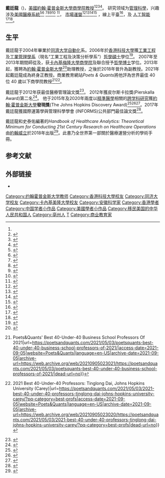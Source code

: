 '''戴廷龍'''（{{Lang-en|'''Tinglong Dai'''}})，[[美國|美國]][[約翰·霍普金斯大學|約翰·霍普金斯大學]][[開瑞商學院|商學院]][[美国教授体系|教授]]<ref name="jh-dai"></ref><ref>{{cite news | url=https://www.nytimes.com/2021/04/05/business/covid-vaccine-pfizer-walgreens-three-weeks.html | title=Walgreens Not Following U.S. Guidance on Pfizer Vaccine Spacing | newspaper=The New York Times | date=April 5, 2021 | accessdate=May 2, 2021 | author=Rebecca Robbins | archive-date=2021-08-01 | archive-url=https://web.archive.org/web/20210801105130/https://www.nytimes.com/2021/04/05/business/covid-vaccine-pfizer-walgreens-three-weeks.html | dead-url=no }}</ref><ref>{{cite news |url=https://www.washingtonpost.com/local/dc-politics/partners-in-pot-maryland-marijuana-businesses-seek-novel-collaborations/2015/12/26/c965bea2-a8bc-11e5-bff5-905b92f5f94b_story.html |title=Partners in pot: Maryland marijuana businesses seek novel collaborations |newspaper=The Washington Post |date=December 26, 2015 |accessdate=September 8, 2016 |author=Fenit Nirappil |archive-date=2021-01-18 |archive-url=https://web.archive.org/web/20210118213137/https://www.washingtonpost.com/local/dc-politics/partners-in-pot-maryland-marijuana-businesses-seek-novel-collaborations/2015/12/26/c965bea2-a8bc-11e5-bff5-905b92f5f94b_story.html |dead-url=no }}</ref><ref>{{Cite news|url=http://www.baltimoresun.com/business/bs-hs-risk-payment-cuts-20180709-story.html|title=Maryland insurers say Trump Administration to cut health payments destabilizes market|author=|last=McDaniels|first=Andrea K.|date=2018-07-09|work=|newspaper=Baltimore Sun|accessdate=2018-07-11|language=en-US|archive-date=2021-01-15|archive-url=https://web.archive.org/web/20210115185401/https://www.baltimoresun.com/business/bs-hs-risk-payment-cuts-20180709-story.html|dead-url=no}}</ref>。 研究领域为[[管理科學|管理科學]]，兴趣涉及[[美國醫療系統|美國醫療系統]]<ref name="DaiTayur2020">{{cite journal|last1=Dai|first1=Tinglong|last2=Tayur|first2=Sridhar|title=OM Forum—Healthcare Operations Management: A Snapshot of Emerging Research|journal=Manufacturing & Service Operations Management|volume=22|issue=5|year=2020|pages=869–887|issn=1523-4614|doi=10.1287/msom.2019.0778}}</ref><ref name="DaiCho2016">{{cite journal|last1=Dai|first1=Tinglong|last2=Cho|first2=Soo-Haeng|last3=Zhang|first3=Fuqiang|title=Contracting for On-Time Delivery in the U.S. Influenza Vaccine Supply Chain|journal=Manufacturing & Service Operations Management|volume=18|issue=3|year=2016|pages=332–346|issn=1523-4614|doi=10.1287/msom.2015.0574}}</ref>
<ref name="DaiZheng2020">{{cite journal|last1=Dai|first1=Tinglong|last2=Zheng|first2=Ronghuo|last3=Sycara|first3=Katia|title=Jumping the Line, Charitably: Analysis and Remedy of Donor-Priority Rule|journal=Management Science|volume=66|issue=2|year=2020|pages=622–641|issn=0025-1909|doi=10.1287/mnsc.2018.3266}}</ref><ref>{{Cite journal|last=Wang|first=Guihua|last2=Zheng|first2=Ronghuo|last3=Dai|first3=Tinglong|date=2021-07-09|title=Does Transportation Mean Transplantation? Impact of New Airline Routes on Sharing of Cadaveric Kidneys|url=https://pubsonline.informs.org/doi/10.1287/mnsc.2021.4103|journal=Management Science|doi=10.1287/mnsc.2021.4103|issn=0025-1909|access-date=2021-09-05|archive-date=2021-09-05|archive-url=https://web.archive.org/web/20210905024203/https://pubsonline.informs.org/doi/10.1287/mnsc.2021.4103|dead-url=no}}</ref><ref name="covid-vaccination">{{Cite journal|last=Dai|first=Tinglong|last2=Song|first2=Jing-Sheng|date=2021-09-01|title=Transforming COVID-19 vaccines into vaccination|url=https://doi.org/10.1007/s10729-021-09563-3|journal=Health Care Management Science|language=en|volume=24|issue=3|pages=455–459|doi=10.1007/s10729-021-09563-3|issn=1572-9389|pmc=8206869|pmid=34132977}}</ref><ref>{{Cite journal|last=Dai|first=Tinglong|last2=Singh|first2=Shubhranshu|date=2020-01-23|title=Conspicuous by Its Absence: Diagnostic Expert Testing Under Uncertainty|url=https://pubsonline.informs.org/doi/10.1287/mksc.2019.1201|journal=Marketing Science|volume=39|issue=3|pages=540–563|doi=10.1287/mksc.2019.1201|issn=0732-2399|access-date=2021-09-05|archive-date=2021-09-05|archive-url=https://web.archive.org/web/20210905021459/https://pubsonline.informs.org/doi/10.1287/mksc.2019.1201|dead-url=no}}</ref>
<ref name="DaiAkan2017">{{cite journal|last1=Dai|first1=Tinglong|last2=Akan|first2=Mustafa|last3=Tayur|first3=Sridhar|title=Imaging Room and Beyond: The Underlying Economics Behind Physicians’ Test-Ordering Behavior in Outpatient Services|journal=Manufacturing & Service Operations Management|volume=19|issue=1|year=2017|pages=99–113|issn=1523-4614|doi=10.1287/msom.2016.0594}}</ref>， [[市場學|市場運營]]<ref>{{Cite journal|last=Dai|first=Tinglong|last2=Ke|first2=Rongzhu|last3=Ryan|first3=Christopher Thomas|date=2020-08-04|title=Incentive Design for Operations-Marketing Multitasking|url=https://pubsonline.informs.org/doi/10.1287/mnsc.2020.3651|journal=Management Science|volume=67|issue=4|pages=2211–2230|doi=10.1287/mnsc.2020.3651|issn=0025-1909|access-date=2021-09-05|archive-date=2021-09-05|archive-url=https://web.archive.org/web/20210905154609/https://pubsonline.informs.org/doi/10.1287/mnsc.2020.3651|dead-url=no}}</ref><ref name="DaiJerath2013">{{cite journal|last1=Dai|first1=Tinglong|last2=Jerath|first2=Kinshuk|title=Salesforce Compensation with Inventory Considerations|url=https://archive.org/details/sim_management-science_2013-11_59_11/page/2490|journal=Management Science|volume=59|issue=11|year=2013|pages=2490–2501|issn=0025-1909|doi=10.1287/mnsc.2013.1809}}</ref><ref name="DaiJerath2016">{{cite journal|last1=Dai|first1=Tinglong|last2=Jerath|first2=Kinshuk|title=Technical Note—Impact of Inventory on Quota-Bonus Contracts with Rent Sharing|journal=Operations Research|volume=64|issue=1|year=2016|pages=94–98|issn=0030-364X|doi=10.1287/opre.2015.1461}}</ref><ref name="DaiJerath2019">{{cite journal|last1=Dai|first1=Tinglong|last2=Jerath|first2=Kinshuk|title=Salesforce Contracting Under Uncertain Demand and Supply: Double Moral Hazard and Optimality of Smooth Contracts|journal=Marketing Science|volume=38|issue=5|year=2019|pages=852–870|issn=0732-2399|doi=10.1287/mksc.2019.1171}}</ref>
，線上平臺<ref name="ChenDai2020">{{cite journal|last1=Chen|first1=Ying-Ju|last2=Dai|first2=Tinglong|last3=Korpeoglu|first3=C. Gizem|last4=Körpeoğlu|first4=Ersin|last5=Sahin|first5=Ozge|last6=Tang|first6=Christopher S.|last7=Xiao|first7=Shihong|title=OM Forum—Innovative Online Platforms: Research Opportunities|journal=Manufacturing & Service Operations Management|volume=22|issue=3|year=2020|pages=430–445|issn=1523-4614|doi=10.1287/msom.2018.0757}}</ref>，及 [[人工智能|人工智能]]<ref name="ZhengDai2016">{{cite journal|last1=Zheng|first1=Ronghuo|last2=Dai|first2=Tinglong|last3=Sycara|first3=Katia|last4=Chakraborty|first4=Nilanjan|title=Automated Multilateral Negotiation on Multiple Issues with Private Information|journal=INFORMS Journal on Computing|volume=28|issue=4|year=2016|pages=612–628|issn=1091-9856|doi=10.1287/ijoc.2016.0701}}</ref><ref name="Sanchez-AnguixDai2012">{{cite journal|last1=Sanchez-Anguix|first1=Victor|last2=Dai|first2=Tinglong|last3=Semnani-Azad|first3=Zhaleh|last4=Sycara|first4=Katia|last5=Botti|first5=Vicente|title=Modeling Power Distance and Individualism/Collectivism in Negotiation Team Dynamics|year=2012|pages=628–637|doi=10.1109/HICSS.2012.436}}</ref>。

==生平==
戴廷龍于2004年畢業於[[同濟大学|同濟大学]][[自動化|自動化]]系。2006年於[[香港科技大學|香港科技大學]]獲[[工業工程|工業工程]]及[[工業管理學系|工業管理學系]]（現名“工業工程及決策分析學系”）[[碩士|哲學碩士]]學位<ref>{{cite web | url=https://www.ielm.ust.hk/eng/event_detail.php?type=S&id=333 | title=Join IE/OM Seminar Incentive Contracting With Operational Considerations | date=June 2016 | accessdate=September 8, 2016 | archive-url=https://web.archive.org/web/20170111161320/https://www.ielm.ust.hk/eng/event_detail.php?type=S&id=333 | archive-date=2017-01-11 | dead-url=yes }}</ref>。 2007年至2013年期間師從{{Link-en|史泰佑|Sridhar Tayur}}及{{Link-en|斯凱洛|Katia Sycara}}，获[[卡內基梅隆大學|卡內基梅隆大學]][[商學院|商學院]]及{{Link-en|機器人研究所|Robotics Institute}}聯合授予[[哲學博士|哲學博士]]学位。2013年起，獲聘為[[約翰·霍普金斯大學|約翰·霍普金斯大學]]<ref name="jh-dai">{{cite web | url=http://carey.jhu.edu/faculty-research/faculty-directory/tinglong-dai-phd | title=Tinglong Dai, PhD, Johns Hopkins | publisher=carey.jhu.edu | date=June 2013 | accessdate=September 8, 2016 | archive-date=2018-07-12 | archive-url=https://web.archive.org/web/20180712024228/https://carey.jhu.edu/faculty-research/faculty-directory/tinglong-dai-phd | dead-url=no }}</ref>助理教授，之後於2018年晉升為副教授。2021年起戴廷龍成為終身正教授。商業教育網站''Poets & Quants''將他評為世界最佳 40 位 40 歲以下商學院教授<ref name=":0">{{Cite web|last=Allen|first=Nathan|date=2021-05-03|title=Poets&Quants {{!}} Poets&Quants' Best 40-Under-40 Business School Professors Of 2021|url=https://poetsandquants.com/2021/05/03/poetsquants-best-40-under-40-business-school-professors-of-2021/|access-date=2021-09-05|website=Poets&Quants|language=en-US|archive-date=2021-09-05|archive-url=https://web.archive.org/web/20210905023021/https://poetsandquants.com/2021/05/03/poetsquants-best-40-under-40-business-school-professors-of-2021/|dead-url=no}}</ref><ref name=":1">{{Cite web|last=Allen|first=Nathan|date=2021-05-03|title=Poets&Quants {{!}} 2021 Best 40-Under-40 Professors: Tinglong Dai, Johns Hopkins University (Carey)|url=https://poetsandquants.com/2021/05/03/2021-best-40-under-40-professors-tinglong-dai-johns-hopkins-university-carey/?pq-category=best-profs|access-date=2021-09-05|website=Poets&Quants|language=en-US|archive-date=2021-09-05|archive-url=https://web.archive.org/web/20210905023020/https://poetsandquants.com/2021/05/03/2021-best-40-under-40-professors-tinglong-dai-johns-hopkins-university-carey/?pq-category=best-profs|dead-url=no}}</ref>。 

戴廷龍于2012年获{{Link-en|美國運營管理學會 (POMS)|Operations_management#Organizations}}最佳醫療管理論文獎<ref>{{cite news | url=http://www.poms.org/POMS%20Chronicle%20Vol%2019%20No%201.pdf | title=Healthcare Operations Management Best Paper Award | newspaper=POMS Chronicle | date=2012 | accessdate=September 8, 2016 | volume=19 | number=1 | archive-date=2020-01-25 | archive-url=https://web.archive.org/web/20200125135632/http://www.poms.org/POMS%20Chronicle%20Vol%2019%20No%201.pdf | dead-url=no }}</ref>。 2012年獲{{Link-en|國際運籌學與管理科學學會 (INFORMS)|Institute for Operations Research and the Management Sciences}}皮尔斯卡拉獎(Pierskalla Award)第二名<ref>{{cite web | url=https://www.informs.org/Recognize-Excellence/Community-Prizes-and-Awards/Health-Applications-Society/Pierskalla-Best-Paper-Award | title=Pierskalla Best Paper Award | date=October 2012 | accessdate=September 8, 2016 | publisher=INFORMS | website=informs.org | deadurl=yes | archiveurl=https://web.archive.org/web/20160513203612/https://www.informs.org/Recognize-Excellence/Community-Prizes-and-Awards/Health-Applications-Society/Pierskalla-Best-Paper-Award | archivedate=2016年5月13日 }}</ref>。 他于2015年及2020年兩度以[[精準醫學|精準醫學]]相關的[[跨学科|跨学科研究]]獲[[約翰·霍普金斯大學|約翰·霍普金斯大學]]'''發現獎'''(The Johns Hopkins Discovery Award)<ref>{{cite web |url=http://web.jhu.edu/administration/provost/awards/Discovery_Award/discovery |work=Johns Hopkins University Office of the Provost |date=2015 |accessdate=September 8, 2016 |title=Johns Hopkins Discovery Award |archive-date=2020-10-30 |archive-url=https://web.archive.org/web/20201030185406/http://web.jhu.edu/administration/provost/awards/Discovery_Award/discovery |dead-url=no }}</ref><ref>{{cite news  | url=http://www.jhunewsletter.com/2015/09/17/university-creates-young-faculty-awards/  | title=University creates young faculty awards  | newspaper=The Johns Hopkins News-Letter  | date=September 17, 2015  | accessdate=September 8, 2016  | author=Marcia Zimmerman  | archive-date=2017-01-11  | archive-url=https://web.archive.org/web/20170111161222/http://www.jhunewsletter.com/2015/09/17/university-creates-young-faculty-awards/  | dead-url=no  }}</ref><ref>{{Cite web|title=JHU Honors Three on Carey Faculty|url=https://carey.jhu.edu/articles/jhu-honors-three-carey-faculty|access-date=2021-09-05|website=carey.jhu.edu|language=en|archive-date=2021-09-05|archive-url=https://web.archive.org/web/20210905192949/https://carey.jhu.edu/articles/jhu-honors-three-carey-faculty|dead-url=no}}</ref>。2017年戴廷龍獲國際運籌學與管理科學學會 (INFORMS)公共部門最佳論文獎<ref>{{Cite web|url=https://www.informs.org/Recognizing-Excellence/Community-Prizes/Public-Sector-O.R/Public-Sector-OR-Best-Paper-Competition|title=Public Sector OR Best Paper Competition|accessdate=2018-07-11|author=|date=|last=|work=|publisher=Institute for Operations Research and the Management Sciences|language=en-US|archive-date=2018-07-11|archive-url=https://web.archive.org/web/20180711202413/https://www.informs.org/Recognizing-Excellence/Community-Prizes/Public-Sector-O.R/Public-Sector-OR-Best-Paper-Competition|dead-url=no}}</ref>。

戴廷龍和史泰佑編著的''Handbook of Healthcare Analytics: Theoretical Minimum for Conducting 21st Century Research on Healthcare Operations''由[[約翰威立|約翰威立]]於2018年出版<ref>{{Cite book|url=https://www.wiley.com/en-us/Handbook+of+Healthcare+Analytics%3A+Theoretical+Minimum+for+Conducting+21st+Century+Research+on+Healthcare+Operations-p-9781119300946|title=Handbook of Healthcare Analytics: Theoretical Minimum for Conducting 21st Century Research on Healthcare Operations|last=Tinglong|first=Dai|last2=Sridhar|first2=Tayur|publisher=John Wiley & Sons, Inc.|year=2018|isbn=9781119300946|location=Hoboken, NJ|pages=464|chapter=|oclc=1023819244|access-date=2018-07-11|archive-date=2020-12-06|archive-url=https://web.archive.org/web/20201206135834/https://www.wiley.com/en-us/Handbook+of+Healthcare+Analytics%3A+Theoretical+Minimum+for+Conducting+21st+Century+Research+on+Healthcare+Operations-p-9781119300946|dead-url=no}}</ref>。此書乃全世界第一部關於醫療運營分析的學術手冊。

== 参考文献 == 
{{reflist|2}}

== 外部链接 ==
* {{MathGenealogy |id=173232}}

{{DEFAULTSORT:Dai戴}}
[[Category:约翰霍普金斯大学教师|Category:约翰霍普金斯大学教师]]
[[Category:香港科技大學校友|Category:香港科技大學校友]]
[[Category:同济大学校友|Category:同济大学校友]]
[[Category:卡內基美隆大學校友|Category:卡內基美隆大學校友]]
[[Category:安徽科学家|Category:安徽科学家]]
[[Category:香港學者|Category:香港學者]]
[[Category:中国学者小作品|Category:中国学者小作品]]
[[Category:美國學者小作品|Category:美國學者小作品]]
[[Category:移民美国的中华人民共和国人|Category:移民美国的中华人民共和国人]]
[[Category:亳州人|Category:亳州人]]
[[Category:戴姓|T]]
[[Category:商业教育家|Category:商业教育家]]